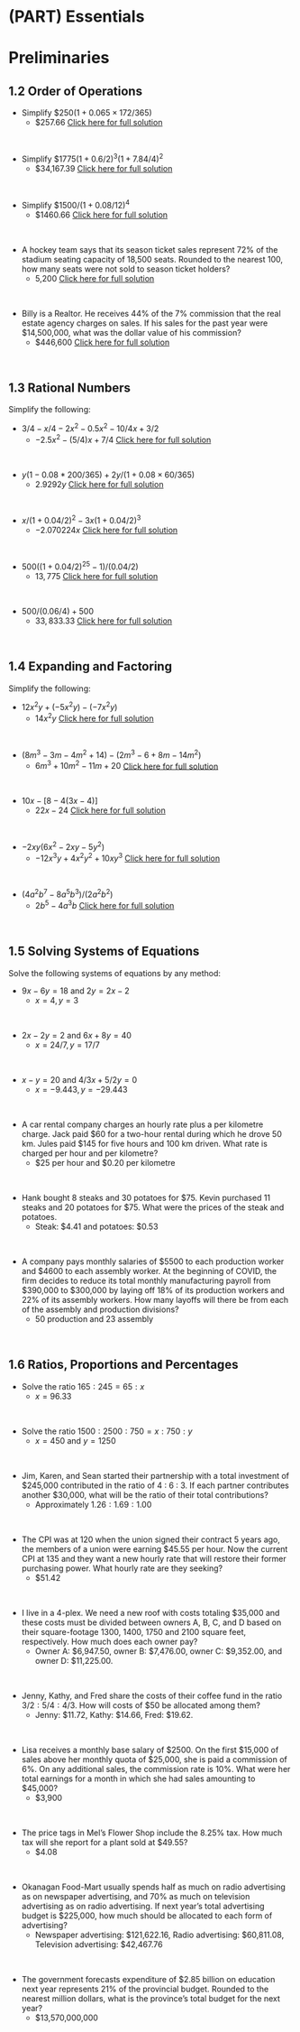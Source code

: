 #  (PART)  Essentials {-}

#  Preliminaries

##  1.2  Order of Operations {-}



*  Simplify  $\$250 ( 1 + 0.065 × 172/365)$
    *  $257.66  [Click here for full solution](https://www.youtube.com/watch?v=bpgDtSvmLt0&list=PLhMAuJ_imnt6A_N3MEIxSXKEwY4RChEWX&index=1)
<p>&nbsp;</p>
    
*  Simplify  $\$1775 ( 1 + 0.6/2)^3( 1 + 7.84/4)^2$
    *  $34,167.39  [Click here for full solution](https://www.youtube.com/watch?v=dPtWFsmhBI0&list=PLhMAuJ_imnt6A_N3MEIxSXKEwY4RChEWX&index=2)
<p>&nbsp;</p>  
    
*  Simplify  $\$1500/(1+ 0.08/12)^4$
    *  $1460.66  [Click here for full solution](https://www.youtube.com/watch?v=nAlCJJ7F3nQ&list=PLhMAuJ_imnt6A_N3MEIxSXKEwY4RChEWX&index=3)
<p>&nbsp;</p>  

*  A hockey team says that its season ticket sales represent 72% of
the stadium seating capacity of 18,500 seats. Rounded to the nearest 100,
how many seats were not sold to season ticket holders?
    *  5,200  [Click here for full solution](https://www.youtube.com/watch?v=r-YA7n_3RWY&list=PLhMAuJ_imnt6A_N3MEIxSXKEwY4RChEWX&index=4)
<p>&nbsp;</p>
    
*  Billy is a Realtor. He receives 44% of the 7% commission that the real estate
agency charges on sales. If his sales for the past year were $14,500,000, what was the dollar
value of his commission?
    *  \$446,600  [Click here for full solution](https://www.youtube.com/watch?v=qoo0mt3FgQ8&list=PLhMAuJ_imnt6A_N3MEIxSXKEwY4RChEWX&index=5)
<p>&nbsp;</p>



##  1.3  Rational Numbers {-}

Simplify the following:

*  $3/4 - x/4 - 2x^2 - 0.5 x^2 − 10/4x + 3/2$
    *  $-2.5x^2 - (5/4)x + 7/4$  [Click here for full solution](https://www.youtube.com/watch?v=tIk7EkumoAw&list=PLhMAuJ_imnt6VyuU4Pf_T29UDSy3eJrzk)
<p>&nbsp;</p>


*  $y(1 − 0.08 * 200/365) + 2y/(1 + 0.08 \times 60/365)$
    *  $2.9292y$  [Click here for full solution](https://www.youtube.com/watch?v=u3EWjZLyUvU&list=PLhMAuJ_imnt6VyuU4Pf_T29UDSy3eJrzk&index=2)
<p>&nbsp;</p>


*  $x/(1 + 0.04/2)^2 − 3x (1 + 0.04/2)^3$
    *  $-2.070224x$  [Click here for full solution](https://www.youtube.com/watch?v=aev4KtTo99c&list=PLhMAuJ_imnt6VyuU4Pf_T29UDSy3eJrzk&index=3)
<p>&nbsp;</p>


*  $500((1 + 0.04/2)^25 - 1)/(0.04/2)$
    * $13,775$  [Click here for full solution](https://www.youtube.com/watch?v=uTtT9hn4rmA&list=PLhMAuJ_imnt6VyuU4Pf_T29UDSy3eJrzk&index=5)
<p>&nbsp;</p>


*  $500/(0.06/4) + 500$
    *  $33,833.33$  [Click here for full solution](https://www.youtube.com/watch?v=FLYaSFsqH5A&list=PLhMAuJ_imnt6VyuU4Pf_T29UDSy3eJrzk&index=5)
<p>&nbsp;</p>

##  1.4  Expanding and Factoring {-}

Simplify the following:  

*  $12x^2y + (−5x^2y) − (−7x^2y)$
    *  $14x^2y$   [Click here for full solution](https://www.youtube.com/watch?v=PMlvcOMKILc)
<p>&nbsp;</p> 
    
*  $(8m^3 − 3m − 4m^2 + 14) − (2m^3 − 6 + 8m − 14m^2)$
    *  $6m^3 + 10m^2 - 11m + 20$  [Click here for full solution](https://www.youtube.com/watch?v=poKHlgg34pU&list=PLhMAuJ_imnt7b2MKNxawcVvV2EiNB2VxQ&index=2)
<p>&nbsp;</p>  
    
*  $10x− [8 − 4(3x − 4)]$
    *  $22x - 24$   [Click here for full solution](https://www.youtube.com/watch?v=LOTdpEzEVrk&list=PLhMAuJ_imnt7b2MKNxawcVvV2EiNB2VxQ&index=3)
<p>&nbsp;</p>
    
*  $−2xy(6x^2 − 2xy − 5y^2)$
    *  $-12x^3y + 4x^2y^2 + 10xy^3$  [Click here for full solution](https://www.youtube.com/watch?v=QCpCmtvZrr8&list=PLhMAuJ_imnt7b2MKNxawcVvV2EiNB2VxQ&index=4)
<p>&nbsp;</p>
    
*  $(4a^2b^7 - 8a^5b^3)/(2a^2b^2)$
    *  $2b^5 - 4a^3b$  [Click here for full solution](https://www.youtube.com/watch?v=Zb8b77JlH_o&list=PLhMAuJ_imnt7b2MKNxawcVvV2EiNB2VxQ&index=5)
<p>&nbsp;</p>
    


##  1.5  Solving Systems of Equations {-}

Solve the following systems of equations by any method:

*  $9x-6y = 18$ and $2y = 2x - 2$
    *  $x = 4, y = 3$
<p>&nbsp;</p>


*  $2x - 2y = 2$ and $6x + 8y = 40$
    *  $x = 24/7, y = 17/7$
<p>&nbsp;</p>


*  $x - y = 20$ and $4/3x + 5/2y = 0$
    *  $x = -9.443, y = -29.443$
<p>&nbsp;</p>


*  A car rental company charges an hourly rate plus a per kilometre charge. Jack paid \$60 for a two-hour rental during which he drove 50 km. Jules paid \$145 for five hours and 100 km driven. What rate is charged per hour and per kilometre?
    *  \$25 per hour and \$0.20 per kilometre
<p>&nbsp;</p>


*  Hank bought 8 steaks and 30 potatoes for \$75. Kevin purchased 11 steaks and 20 potatoes for \$75. What were the prices of the steak and potatoes.
    *  Steak:  \$4.41 and potatoes: \$0.53
<p>&nbsp;</p>


*  A company pays monthly salaries of \$5500 to each production worker and \$4600 to each assembly worker. At the beginning of COVID, the firm decides to reduce its total monthly manufacturing payroll from \$390,000 to \$300,000 by laying off 18% of its production workers and 22% of its assembly workers. How many layoffs will there be from each of the assembly and production divisions?
    *  50 production and 23 assembly
<p>&nbsp;</p>

##  1.6  Ratios, Proportions and Percentages {-}




*  Solve the ratio $165 : 245 = 65 : x$
    *  $x = 96.33$
<p>&nbsp;</p>


*  Solve the ratio $1500: 2500 : 750 = x : 750 : y$
    *  $x = 450$ and $y = 1250$
<p>&nbsp;</p>


*  Jim, Karen, and Sean started their partnership with a total investment of
\$245,000 contributed in the ratio of 4 : 6 : 3. If each partner contributes another \$30,000, what will be the ratio of their total contributions?
    *  Approximately $1.26 : 1.69 : 1.00$
<p>&nbsp;</p>


*  The CPI was at 120 when the union signed their contract 5 years ago, the members of a union were earning $45.55 per hour. Now the current CPI at 135 and they want a new hourly
rate that will restore their former purchasing power. What hourly rate are they seeking?
    *  $51.42 
<p>&nbsp;</p>


*  I live in a 4-plex.  We need a new roof with costs totaling $35,000 and these costs must be divided between owners A, B, C, and D based on their square-footage 1300, 1400, 1750 and 2100 square feet, respectively.  How much does each owner pay?
    *  Owner A: \$6,947.50, owner B: \$7,476.00, owner C: \$9,352.00, and owner D:  \$11,225.00.
<p>&nbsp;</p>


*  Jenny, Kathy, and Fred share the costs of their coffee fund in the ratio $3/2 : 5/4 : 4/3$. How
will costs of $50 be allocated among them?
    *  Jenny: \$11.72, Kathy: \$14.66, Fred: \$19.62.
<p>&nbsp;</p>


*  Lisa receives a monthly base salary of \$2500. On the first \$15,000 of sales above
her monthly quota of \$25,000, she is paid a commission of 6%. On any additional sales, the
commission rate is 10%. What were her total earnings for a month in which she had sales amounting to \$45,000?
    *  \$3,900
<p>&nbsp;</p>


*  The price tags in Mel’s Flower Shop include the 8.25% tax. How much tax will she report for a plant sold at \$49.55?
    *  \$4.08
<p>&nbsp;</p>


*  Okanagan Food-Mart usually spends half as much on radio advertising as on newspaper
advertising, and 70% as much on television advertising as on radio advertising. If next year’s
total advertising budget is \$225,000, how much should be allocated to each form of advertising?
    *  Newspaper advertising: \$121,622.16,  Radio advertising: \$60,811.08, Television advertising: \$42,467.76

<p>&nbsp;</p>


*  The government forecasts expenditure of $2.85 billion on education next year represents 21% of the provincial budget. Rounded to the nearest million dollars, what is the province’s total budget for the
next year?
    *  \$13,570,000,000
<p>&nbsp;</p>
